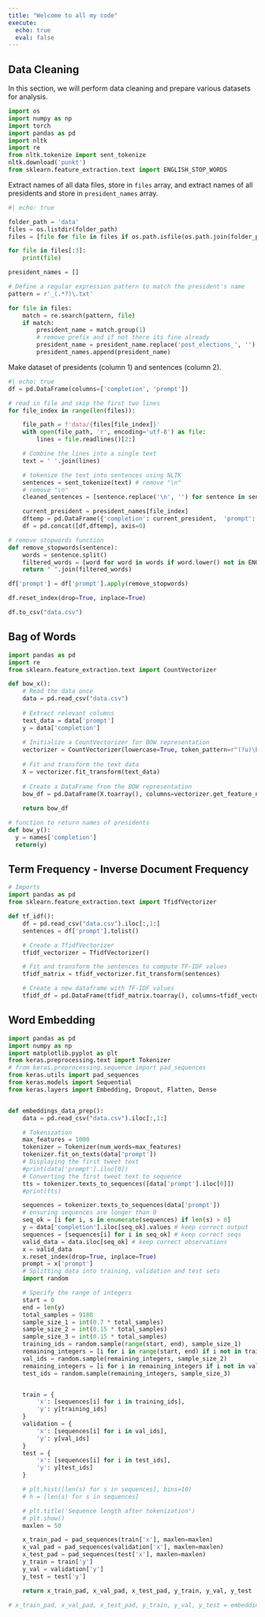 ```yaml
---
title: "Welcome to all my code"
execute:
  echo: true
  eval: false
---
```


## Data Cleaning

In this section, we will perform data cleaning and prepare various datasets for analysis.

```python
import os
import numpy as np
import torch
import pandas as pd
import nltk
import re
from nltk.tokenize import sent_tokenize
nltk.download('punkt')
from sklearn.feature_extraction.text import ENGLISH_STOP_WORDS

```

Extract names of all data files, store in `files` array, and extract names of all presidents and store in `president_names` array.

```python
#| echo: true

folder_path = 'data'
files = os.listdir(folder_path)
files = [file for file in files if os.path.isfile(os.path.join(folder_path, file))]

for file in files[:3]:
    print(file)

president_names = []

# Define a regular expression pattern to match the president's name
pattern = r'_(.*?)\.txt'

for file in files:
    match = re.search(pattern, file)
    if match:
        president_name = match.group(1)
        # remove prefix and if not there its fine already
        president_name = president_name.replace('post_elections_', '').replace('pre_elections_', '')
        president_names.append(president_name)


```

Make dataset of presidents (column 1) and sentences (column 2).

```python
#| echo: true
df = pd.DataFrame(columns=['completion', 'prompt'])

# read in file and skip the first two lines
for file_index in range(len(files)):

    file_path = f'data/{files[file_index]}'  
    with open(file_path, 'r', encoding='utf-8') as file:
        lines = file.readlines()[2:]

    # Combine the lines into a single text
    text = ' '.join(lines)

    # tokenize the text into sentences using NLTK
    sentences = sent_tokenize(text) # remove "\n" 
    # remove "\n"
    cleaned_sentences = [sentence.replace('\n', '') for sentence in sentences]

    current_president = president_names[file_index]
    dftemp = pd.DataFrame({'completion': current_president,  'prompt': cleaned_sentences})
    df = pd.concat([df,dftemp], axis=0)

# remove stopwords function
def remove_stopwords(sentence):
    words = sentence.split()
    filtered_words = [word for word in words if word.lower() not in ENGLISH_STOP_WORDS]
    return " ".join(filtered_words)

df['prompt'] = df['prompt'].apply(remove_stopwords)

df.reset_index(drop=True, inplace=True)

df.to_csv("data.csv")
```

## Bag of Words 

```python
import pandas as pd
import re
from sklearn.feature_extraction.text import CountVectorizer

def bow_x():
    # Read the data once
    data = pd.read_csv("data.csv")
    
    # Extract relevant columns
    text_data = data['prompt']
    y = data['completion']
    
    # Initialize a CountVectorizer for BOW representation
    vectorizer = CountVectorizer(lowercase=True, token_pattern=r"(?u)\b\w+\b")
    
    # Fit and transform the text data
    X = vectorizer.fit_transform(text_data)
    
    # Create a DataFrame from the BOW representation
    bow_df = pd.DataFrame(X.toarray(), columns=vectorizer.get_feature_names_out())
    
    return bow_df

# function to return names of presidents
def bow_y():
  y = names['completion']
  return(y)

```

## Term Frequency - Inverse Document Frequency

```python
# Imports
import pandas as pd
from sklearn.feature_extraction.text import TfidfVectorizer
```

```python

def tf_idf():
    df = pd.read_csv("data.csv").iloc[:,1:]
    sentences = df['prompt'].tolist()

    # Create a TfidfVectorizer
    tfidf_vectorizer = TfidfVectorizer()

    # Fit and transform the sentences to compute TF-IDF values
    tfidf_matrix = tfidf_vectorizer.fit_transform(sentences)

    # Create a new dataframe with TF-IDF values
    tfidf_df = pd.DataFrame(tfidf_matrix.toarray(), columns=tfidf_vectorizer.get_feature_names_out())
```

## Word Embedding

```python

import pandas as pd
import numpy as np
import matplotlib.pyplot as plt
from keras.preprocessing.text import Tokenizer
# from keras.preprocessing.sequence import pad_sequences
from keras.utils import pad_sequences
from keras.models import Sequential
from keras.layers import Embedding, Dropout, Flatten, Dense


def embeddings_data_prep():
    data = pd.read_csv("data.csv").iloc[:,1:]

    # Tokenization
    max_features = 1000
    tokenizer = Tokenizer(num_words=max_features)
    tokenizer.fit_on_texts(data['prompt'])
    # Displaying the first tweet text
    #print(data['prompt'].iloc[0])
    # Converting the first tweet text to sequence
    tts = tokenizer.texts_to_sequences([data['prompt'].iloc[0]])
    #print(tts)

    sequences = tokenizer.texts_to_sequences(data['prompt'])
    # ensuring sequences are longer than 0
    seq_ok = [i for i, s in enumerate(sequences) if len(s) > 0]
    y = data['completion'].iloc[seq_ok].values # keep correct output
    sequences = [sequences[i] for i in seq_ok] # keep correct seqs
    valid_data = data.iloc[seq_ok] # keep correct observations
    x = valid_data
    x.reset_index(drop=True, inplace=True)
    prompt = x['prompt']
    # Splitting data into training, validation and test sets
    import random

    # Specify the range of integers
    start = 0
    end = len(y)
    total_samples = 9188
    sample_size_1 = int(0.7 * total_samples)
    sample_size_2 = int(0.15 * total_samples)
    sample_size_3 = int(0.15 * total_samples)
    training_ids = random.sample(range(start, end), sample_size_1)
    remaining_integers = [i for i in range(start, end) if i not in training_ids]
    val_ids = random.sample(remaining_integers, sample_size_2)
    remaining_integers = [i for i in remaining_integers if i not in val_ids]
    test_ids = random.sample(remaining_integers, sample_size_3)


    train = {
        'x': [sequences[i] for i in training_ids],
        'y': y[training_ids]
    }
    validation = {
        'x': [sequences[i] for i in val_ids],
        'y': y[val_ids]
    }
    test = {
        'x': [sequences[i] for i in test_ids],
        'y': y[test_ids]
    }

    # plt.hist([len(s) for s in sequences], bins=10)
    # h = [len(s) for s in sequences]

    # plt.title('Sequence length after tokenization')
    # plt.show()
    maxlen = 50

    x_train_pad = pad_sequences(train['x'], maxlen=maxlen)
    x_val_pad = pad_sequences(validation['x'], maxlen=maxlen)
    x_test_pad = pad_sequences(test['x'], maxlen=maxlen)
    y_train = train['y']
    y_val = validation['y']
    y_test = test['y']

    return x_train_pad, x_val_pad, x_test_pad, y_train, y_val, y_test

# x_train_pad, x_val_pad, x_test_pad, y_train, y_val, y_test = embeddings_data_prep()



```